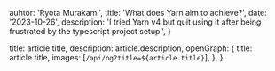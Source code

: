 
  auhtor: 'Ryota Murakami',
  title: 'What does Yarn aim to achieve?',
  date: '2023-10-26',
  description:
    'I tried Yarn v4 but quit using it after being frustrated by the typescript project setup.',
}

  title: article.title,
  description: article.description,
  openGraph: {
    title: article.title,
    images: [`/api/og?title=${article.title}`],
  },
}

